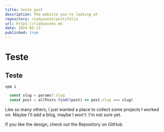 ```yaml
---
title: teste post
description: The website you're looking at
repository: riadyounes/postifolio
url: https://riadyounes.me
date: 2024-05-13
published: true
---
```


# Teste
## Teste

```
npm i
```

```ts
  const slug = params?.slug
  const post = allPosts.find((post) => post.slug === slug)
```

Like so many others, I just wanted a place to collect some projects I worked on. Maybe I'll add a blog, maybe I won't. I'm not sure yet.

If you like the design, check out the Repository on GitHub.
